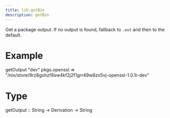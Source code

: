 ```yaml
---
title: lib.getBin
description: getBin
---
```



Get a package output.
If no output is found, fallback to `.out` and then to the default.

# Example

getOutput "dev" pkgs.openssl
=> "/nix/store/9rz8gxhzf8sw4kf2j2f1grr49w8zx5vj-openssl-1.0.1r-dev"

# Type

getOutput :: String -> Derivation -> String
